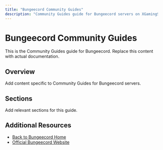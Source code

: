 ```yaml
---
title: "Bungeecord Community Guides"
description: "Community Guides guide for Bungeecord servers on XGamingServer"
---
```


# Bungeecord Community Guides

This is the Community Guides guide for Bungeecord. Replace this content with actual documentation.

## Overview

Add content specific to Community Guides for Bungeecord servers.

## Sections

Add relevant sections for this guide.

## Additional Resources

- [Back to Bungeecord Home](./index)
- [Official Bungeecord Website](https://example.com)
